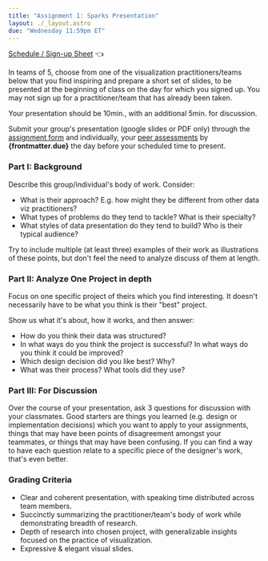 ```yaml
---
title: "Assignment 1: Sparks Presentation"
layout: ./_layout.astro
due: "Wednesday 11:59pm ET"
---
```



[Schedule / Sign-up Sheet](https://docs.google.com/spreadsheets/d/1ZbGENzq5OQkw3KlhelRp9lYzqOUxaXmj3x_FivK16JU/edit?usp=sharing) 👈

In teams of 5, choose from one of the visualization practitioners/teams below that you find inspiring and prepare a short set of slides, to be presented at the beginning of class on the day for which you signed up. You may not sign up for a practitioner/team that has already been taken.

Your presentation should be 10min., with an additional 5min. for discussion.

Submit your group's presentation (google slides or PDF only) through the <a href={links.forms.submit}>assignment form</a> and individually, your <a href={links.forms.peer}>peer assessments</a> by **{frontmatter.due}** the day before your scheduled time to present.

### Part I: Background

Describe this group/individual's body of work. Consider:
- What is their approach? E.g. how might they be different from other data viz practitioners?
- What types of problems do they tend to tackle? What is their specialty?
- What styles of data presentation do they tend to build? Who is their typical audience?

Try to include multiple (at least three) examples of their work as illustrations of these points, but don't feel the need to analyze discuss of them at length.

### Part II: Analyze One Project in depth

Focus on one specific project of theirs which you find interesting. It doesn't necessarily have to be what you think is their "best" project.

Show us what it's about, how it works, and then answer:
- How do you think their data was structured?
- In what ways do you think the project is successful? In what ways do you think it could be improved?
- Which design decision did you like best? Why?
- What was their process? What tools did they use?

### Part III: For Discussion

Over the course of your presentation, ask 3 questions for discussion with your classmates. Good starters are things you learned (e.g. design or implementation decisions) which you want to apply to your assignments, things that may have been points of disagreement amongst your teammates, or things that may have been confusing. If you can find a way to have each question relate to a specific piece of the designer's work, that's even better.

<Practitioners/>

### Grading Criteria

* Clear and coherent presentation, with speaking time distributed across team members.
* Succinctly summarizing the practitioner/team's body of work while demonstrating breadth of research.
* Depth of research into chosen project, with generalizable insights focused on the practice of visualization.
* Expressive & elegant visual slides.
